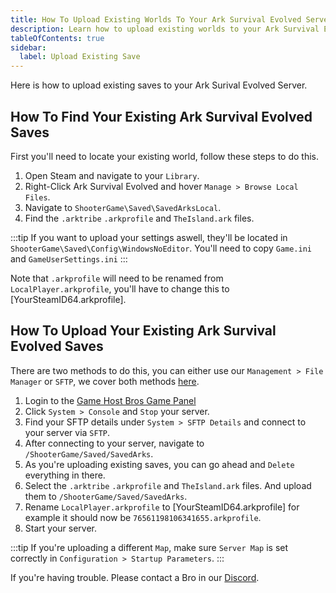 ```yaml
---
title: How To Upload Existing Worlds To Your Ark Survival Evolved Server
description: Learn how to upload existing worlds to your Ark Survival Evolved server.
tableOfContents: true
sidebar:
  label: Upload Existing Save
---
```


Here is how to upload existing saves to your Ark Surival Evolved Server.

## How To Find Your Existing Ark Survival Evolved Saves

First you'll need to locate your existing world, follow these steps to do this.

1. Open Steam and navigate to your `Library`.
2. Right-Click Ark Survival Evolved and hover `Manage > Browse Local Files`.
3. Navigate to `ShooterGame\Saved\SavedArksLocal`.
4. Find the `.arktribe` `.arkprofile` and `TheIsland.ark` files.

:::tip
If you want to upload your settings aswell, they'll be located in `ShooterGame\Saved\Config\WindowsNoEditor`. You'll need to copy `Game.ini` and `GameUserSettings.ini`
:::

Note that `.arkprofile` will need to be renamed from `LocalPlayer.arkprofile`, you'll have to change this to [YourSteamID64.arkprofile].

## How To Upload Your Existing Ark Survival Evolved Saves

There are two methods to do this, you can either use our `Management > File Manager` or `SFTP`, we cover both methods [here](https://guides.gamehostbros.com/getting-started/uploading-files/).

1. Login to the [Game Host Bros Game Panel](https://panel.gamehostbros.com/)
2. Click `System > Console` and `Stop` your server.
2. Find your SFTP details under `System > SFTP Details` and connect to your server via `SFTP`.
3. After connecting to your server, navigate to `/ShooterGame/Saved/SavedArks`.
4. As you're uploading existing saves, you can go ahead and `Delete` everything in there.
5. Select the `.arktribe` `.arkprofile` and `TheIsland.ark` files. And upload them to `/ShooterGame/Saved/SavedArks`.
6. Rename `LocalPlayer.arkprofile` to [YourSteamID64.arkprofile] for example it should now be `76561198106341655.arkprofile`.
7. Start your server.

:::tip
If you're uploading a different `Map`, make sure `Server Map` is set correctly in `Configuration > Startup Parameters`.
:::

If you're having trouble. Please contact a Bro in our [Discord](https://discord.gg/FN4XgbAwzr).
